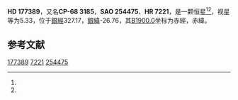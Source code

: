 {{Starbox begin
| name = HD 177389
}}
{{Starbox observe
| epoch = [[J2000.0|J2000.0]]
| constell = {{星座名待查}}<ref name=SIMBAD>{{cite web
 | url=http://simbad.u-strasbg.fr/simbad/sim-id?Ident=HR+7221
 | title =Pulsating variable Star
 | publisher=Centre de Données astronomiques de Strasbourg
 | work=SIMBAD
 | accessdate=2012-07-13}}</ref><ref name=DATA>{{cite web
 | url=http://vizier.u-strasbg.fr/viz-bin/VizieR-5?-out.add=.&-source=5050&-corr=PK=HR&-out.max=9999&HR=7221
 | title=VizieR Detailed Page
 | accessdate=2012-07-13
 | archive-date=2016-03-05
 | archive-url=https://web.archive.org/web/20160305024932/http://vizier.u-strasbg.fr/viz-bin/VizieR-5?-out.add=.&-source=5050&-corr=PK=HR&-out.max=9999&HR=7221
 | dead-url=no
 }}</ref>
| 星官 = 
| ra = {{RA|19|9|52.7}}<ref name=SIMBAD /><ref name=DATA />
| dec = {{DEC|-68|25|29}}<ref name=SIMBAD /><ref name=DATA />
| appmag_v = 5.33<ref name=SIMBAD /><ref name=DATA />
}}
{{Starbox character
| class = G8-K0III-IV<ref name=SIMBAD /><ref name=DATA />
| b-v = 0.91<ref name=SIMBAD /><ref name=DATA />
| u-b = 0.61<ref name=SIMBAD /><ref name=DATA />
| r-i = <ref name=SIMBAD /><ref name=DATA />
| variable = 
}}
{{Starbox astrometry
| radial_v = 0.61
| prop_mo_ra = -10
| parallax = 0.03
| p_error = 
}}
{{Starbox catalog
| names =CP-68 3185，[[SAO星表|SAO]] 254475，[[HD星表|HD]] 177389，[[HR星表|HR]] 7221}}
{{Starbox reference |Simbad=HR+7221}}
{{Starbox end}}

'''HD 177389'''，又名'''CP-68 3185'''，'''SAO 254475'''、'''HR 7221'''，是一颗恒星<ref name=SIMBAD /><ref name=DATA />，视星等为5.33，位于[[銀道座標系|銀經]]327.17，[[銀道座標系|銀緯]]-26.76，其[[B1900.0|B1900.0]]坐标为赤經{{RA|18|59|16.7}}，赤緯{{DEC|-68|-26.76|41}}。

== 参考文献 ==
{{reflist}}

{{star-stub}}

[[Category:HD和HDE天體|177389]]
[[Category:HR天體|7221]]
[[Category:SAO天體|254475]]